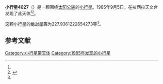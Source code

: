 {{Infobox planet
| bgcolour = #FFFFC0
| name = 4627
| symbol = 
| image = 
| caption = 
| discovery = yes
| discovery_ref = 
| discoverer = {{link-en|亨利·德波鸿诺|Henri Debehogne}}
| discovery_site = [[拉西拉天文台|拉西拉天文台]] 
| discovered = 1985年9月5日
| designations = yes
| mp_name = 
| named_after = 
| alt_names = 1985 RT2/ 1981 WQ8 / 1983 CM2 / 1988 BX2
| mp_category = [[主带小行星|主带小行星]]
| orbit_ref = <ref name="a">[http://ssd.jpl.nasa.gov/sbdb.cgi?sstr=4627 4627] {{Wayback|url=http://ssd.jpl.nasa.gov/sbdb.cgi?sstr=4627 |date=20201124010013 }}，小行星數據庫瀏覽器（JPL Small-Body Database Browser）－[[美国国家航空航天局|美国国家航空航天局]]喷气推进实验室</ref>
| epoch = 2456400.5 (2013年4月18日更新)
| aphelion = {{convert|3.098366740867776|AU|km|3|abbr=on|lk=out}}
| perihelion = {{convert|2.731857748673773|AU|km|3|abbr=on}}
| semimajor = {{convert|2.915112244770774|AU|km|3|abbr=on}}
| eccentricity = 0.062863616
| period = 1817.947551 [[日|日]]<br />4.98[[儒略年|儒略年]]
| avg_speed = 
| inclination = 3.335171878599958
| asc_node = 105.6363207135097
| mean_anomaly = 
| arg_peri = 227.9361222654273
| satellites = 
| physical_characteristics = yes
| dimensions = 
| mass = 
| density = 
| surface_grav = 
| escape_velocity = 
| sidereal_day = 
| axial_tilt = 
| pole_ecliptic_lat = 
| pole_ecliptic_lon = 
| albedo = 
| temperatures= 
| temp_name1 = 
| mean_temp_1 = 
| max_temp_1 = 
| temp_name2 = 
| max_temp_2 = 
| spectral_type = 
| abs_magnitude = 227.9361222654273
}}

'''小行星4627'''（{{lang-en|4627}}）是一颗围绕[[太阳|太阳]][[公转|公转]]的[[小行星|小行星]]。1985年9月5日，{{link-en|亨利·德波鸿诺|Henri Debehogne}}在拉西拉天文台发现了此天体<ref name="a" /><ref>{{cite news|title=小行星列表|url=http://cfa-www.harvard.edu/iau/lists/NumberedMPs.txt|accessdate=2013-07-08|newspaper=哈佛大学|archive-date=2008-05-17|archive-url=https://web.archive.org/web/20080517010638/http://cfa-www.harvard.edu/iau/lists/NumberedMPs.txt|dead-url=no}}</ref>。

这颗小行星的[[绝对星等|绝对星等]]为227.9361222654273等<ref name="a" />。

==参考文献==
{{reflist}}
{{Minor Planet Number|[[小行星4626|小行星4626]]|[[小行星4628|小行星4628]]}}

{{小天体}}

[[Category:小行星带天体|Category:小行星带天体]]
[[Category:1985年发现的小行星|Category:1985年发现的小行星]]

{{asteroid-stub}}